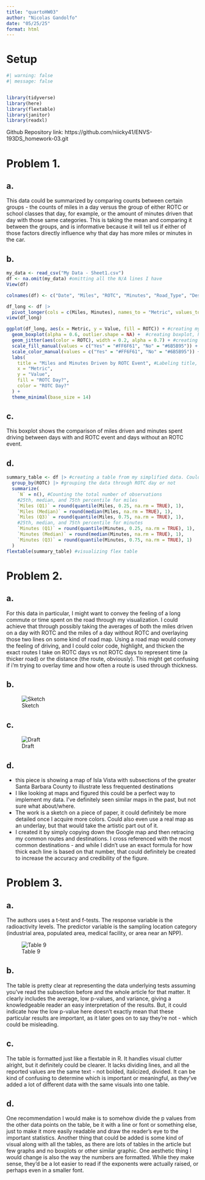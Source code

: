```yaml
---
title: "quartoHW03"
author: "Nicolas Gandolfo"
date: "05/25/25"
format: html
---
```


# Setup

```r

#| warning: false
#| message: false


library(tidyverse)
library(here)
library(flextable)
library(janitor)
library(readxl)

```


Github Repository link: https://github.com/niicky41/ENVS-193DS_homework-03.git

# Problem 1. 

## a. 
This data could be summarized by comparing counts between certain groups - the counts of miles in a day versus the group of either ROTC or school classes that day, for example, or the amount of minutes driven that day with those same categories. This is taking the mean and comparing it between the groups, and is informative because it will tell us if either of those factors directly influence why that day has more miles or minutes in the car.

## b. 
```r

my_data <- read_csv("My Data - Sheet1.csv") 
df <- na.omit(my_data) #omitting all the N/A lines I have
View(df)

colnames(df) <- c("Date", "Miles", "ROTC", "Minutes", "Road_Type", "Destination", "Speed", "Classes") #changing the columns to simpler names

df_long <- df |>
  pivot_longer(cols = c(Miles, Minutes), names_to = "Metric", values_to = "Value") #Converting to this kind of table lets me put minutes and miles side by side to compare both in a single box plot
view(df_long)

ggplot(df_long, aes(x = Metric, y = Value, fill = ROTC)) + #creating my box plot with time and distance categories on the x, and the value of those two on the left (in minutes and miles)
  geom_boxplot(alpha = 0.6, outlier.shape = NA) +  #creating boxplot, hiding the outliars
  geom_jitter(aes(color = ROTC), width = 0.2, alpha = 0.7) + #creating jitter with ROTC as the outline group
  scale_fill_manual(values = c("Yes" = "#FF6F61", "No" = "#6B5B95")) + #filling in colors
  scale_color_manual(values = c("Yes" = "#FF6F61", "No" = "#6B5B95")) +
  labs(
    title = "Miles and Minutes Driven by ROTC Event", #Labeling title, x+y axes, legend
    x = "Metric",
    y = "Value",
    fill = "ROTC Day?",
    color = "ROTC Day?"
  ) +
  theme_minimal(base_size = 14)

```

## c. 
This boxplot shows the comparison of miles driven and minutes spent driving between days with and ROTC event and days without an ROTC event.

## d.
```r
summary_table <- df |> #creating a table from my simplified data. Could do mean based off of the boxplot averages above, but this seems more appropriate
  group_by(ROTC) |> #grouping the data through ROTC day or not
  summarize(
    `N` = n(), #Counting the total number of observations
    #25th, median, and 75th percentile for miles
    `Miles (Q1)` = round(quantile(Miles, 0.25, na.rm = TRUE), 1), 
    `Miles (Median)` = round(median(Miles, na.rm = TRUE), 1),
    `Miles (Q3)` = round(quantile(Miles, 0.75, na.rm = TRUE), 1),
    #25th, median, and 75th percentile for minutes
    `Minutes (Q1)` = round(quantile(Minutes, 0.25, na.rm = TRUE), 1),
    `Minutes (Median)` = round(median(Minutes, na.rm = TRUE), 1),
    `Minutes (Q3)` = round(quantile(Minutes, 0.75, na.rm = TRUE), 1)
  )
flextable(summary_table) #visualizing flex table
```

# Problem 2.

## a. 
For this data in particular, I might want to convey the feeling of a long commute or time spent on the road through my visualization. I could achieve that through possibly taking the averages of both the miles driven on a day with ROTC and the miles of a day without ROTC and overlaying those two lines on some kind of road map. Using a road map would convey the feeling of driving, and I could color code, highlight, and thicken the exact routes I take on ROTC days vs not ROTC days to represent time (a thicker road) or the distance (the route, obviously). This might get confusing if i'm trying to overlay time and how often a route is used through thickness. 

## b.

![Sketch](https://1drv.ms/i/c/5b79571f20ae30c1/EYOV4bspqq5EgCloA7ldIH8BoiCgkhx1UjW7TIyKO7CI_Q?e=ti3Yaw)

## c.

![Draft](https://1drv.ms/i/c/5b79571f20ae30c1/EdapMyE8iQhOrFMxFxCOkCkB7UobRB3h2lE67bDeK8o7ig?e=V3wRK8)

## d.
- this piece is showing a map of Isla Vista with subsections of the greater Santa Barbara County to illustrate less frequented destinations
- I like looking at maps and figured this could be a perfect way to implement my data. I've definitely seen similar maps in the past, but not sure what about/where.
- The work is a sketch on a piece of paper, it could definitely be more detailed once I acquire more colors. Could also even use a real map as an underlay, but that would take the artistic part out of it.
- I created it by simply copying down the Google map and then retracing my common routes and destinations. I cross referenced with the most common destinations - and while I didn't use an exact formula for how thick each line is based on that number, that could definitely be created to increase the accuracy and credibility of the figure.

# Problem 3.

## a.
The authors uses a t-test and f-tests. The response variable is the radioactivity levels. The predictor variable is the sampling location category (industrial area, populated area, medical facility, or area near an NPP).

![Table 9](https://1drv.ms/i/c/5b79571f20ae30c1/EaAYdiS7vV5LoekqvyNqS8wBfevvAakDbwpA8tAXrd1h0g?e=uIjnZv)

## b.
The table is pretty clear at representing the data underlying tests assuming you've read the subsection before and the whole article for that matter. It clearly includes the average, low p-values, and variance, giving a knowledgeable reader an easy interpretation of the results. But, it could indicate how the low p-value here doesn't exactly mean that these particular results are important, as it later goes on to say they're not - which could be misleading.

## c.
The table is formatted just like a flextable in R. It handles visual clutter alright, but it definitely could be clearer. It lacks dividing lines, and all the reported values are the same text - not bolded, italicized, divided. It can be kind of confusing to determine which is important or meaningful, as they've added a lot of different data with the same visuals into one table.

## d. 
One recommendation I would make is to somehow divide the p values from the other data points on the table, be it with a line or font or something else, just to make it more easily readable and draw the reader's eye to the important statistics. Another thing that could be added is some kind of visual along with all the tables, as there are lots of tables in the article but few graphs and no boxplots or other similar graphic. One aesthetic thing I would change is also the way the numbers are formatted. While they make sense, they'd be a lot easier to read if the exponents were actually raised, or perhaps even in a smaller font. 

